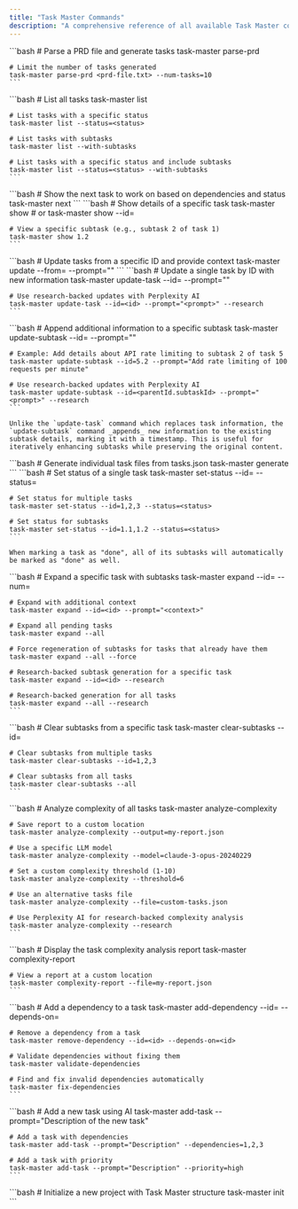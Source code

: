 ```yaml
---
title: "Task Master Commands"
description: "A comprehensive reference of all available Task Master commands"
---
```


<AccordionGroup>
  <Accordion title="Parse PRD">
    ```bash
    # Parse a PRD file and generate tasks
    task-master parse-prd <prd-file.txt>

    # Limit the number of tasks generated
    task-master parse-prd <prd-file.txt> --num-tasks=10
    ```
  </Accordion>

  <Accordion title="List Tasks">
    ```bash
    # List all tasks
    task-master list

    # List tasks with a specific status
    task-master list --status=<status>

    # List tasks with subtasks
    task-master list --with-subtasks

    # List tasks with a specific status and include subtasks
    task-master list --status=<status> --with-subtasks
    ```
  </Accordion>

  <Accordion title="Show Next Task">
    ```bash
    # Show the next task to work on based on dependencies and status
    task-master next
    ```
  </Accordion>

  <Accordion title="Show Specific Task">
    ```bash
    # Show details of a specific task
    task-master show <id>
    # or
    task-master show --id=<id>

    # View a specific subtask (e.g., subtask 2 of task 1)
    task-master show 1.2
    ```
  </Accordion>

  <Accordion title="Update Tasks">
    ```bash
    # Update tasks from a specific ID and provide context
    task-master update --from=<id> --prompt="<prompt>"
    ```
  </Accordion>

  <Accordion title="Update a Specific Task">
    ```bash
    # Update a single task by ID with new information
    task-master update-task --id=<id> --prompt="<prompt>"

    # Use research-backed updates with Perplexity AI
    task-master update-task --id=<id> --prompt="<prompt>" --research
    ```
  </Accordion>

  <Accordion title="Update a Subtask">
    ```bash
    # Append additional information to a specific subtask
    task-master update-subtask --id=<parentId.subtaskId> --prompt="<prompt>"

    # Example: Add details about API rate limiting to subtask 2 of task 5
    task-master update-subtask --id=5.2 --prompt="Add rate limiting of 100 requests per minute"

    # Use research-backed updates with Perplexity AI
    task-master update-subtask --id=<parentId.subtaskId> --prompt="<prompt>" --research
    ```

    Unlike the `update-task` command which replaces task information, the `update-subtask` command _appends_ new information to the existing subtask details, marking it with a timestamp. This is useful for iteratively enhancing subtasks while preserving the original content.
  </Accordion>

  <Accordion title="Generate Task Files">
    ```bash
    # Generate individual task files from tasks.json
    task-master generate
    ```
  </Accordion>

  <Accordion title="Set Task Status">
    ```bash
    # Set status of a single task
    task-master set-status --id=<id> --status=<status>

    # Set status for multiple tasks
    task-master set-status --id=1,2,3 --status=<status>

    # Set status for subtasks
    task-master set-status --id=1.1,1.2 --status=<status>
    ```

    When marking a task as "done", all of its subtasks will automatically be marked as "done" as well.
  </Accordion>

  <Accordion title="Expand Tasks">
    ```bash
    # Expand a specific task with subtasks
    task-master expand --id=<id> --num=<number>

    # Expand with additional context
    task-master expand --id=<id> --prompt="<context>"

    # Expand all pending tasks
    task-master expand --all

    # Force regeneration of subtasks for tasks that already have them
    task-master expand --all --force

    # Research-backed subtask generation for a specific task
    task-master expand --id=<id> --research

    # Research-backed generation for all tasks
    task-master expand --all --research
    ```
  </Accordion>

  <Accordion title="Clear Subtasks">
    ```bash
    # Clear subtasks from a specific task
    task-master clear-subtasks --id=<id>

    # Clear subtasks from multiple tasks
    task-master clear-subtasks --id=1,2,3

    # Clear subtasks from all tasks
    task-master clear-subtasks --all
    ```
  </Accordion>

  <Accordion title="Analyze Task Complexity">
    ```bash
    # Analyze complexity of all tasks
    task-master analyze-complexity

    # Save report to a custom location
    task-master analyze-complexity --output=my-report.json

    # Use a specific LLM model
    task-master analyze-complexity --model=claude-3-opus-20240229

    # Set a custom complexity threshold (1-10)
    task-master analyze-complexity --threshold=6

    # Use an alternative tasks file
    task-master analyze-complexity --file=custom-tasks.json

    # Use Perplexity AI for research-backed complexity analysis
    task-master analyze-complexity --research
    ```
  </Accordion>

  <Accordion title="View Complexity Report">
    ```bash
    # Display the task complexity analysis report
    task-master complexity-report

    # View a report at a custom location
    task-master complexity-report --file=my-report.json
    ```
  </Accordion>

  <Accordion title="Managing Task Dependencies">
    ```bash
    # Add a dependency to a task
    task-master add-dependency --id=<id> --depends-on=<id>

    # Remove a dependency from a task
    task-master remove-dependency --id=<id> --depends-on=<id>

    # Validate dependencies without fixing them
    task-master validate-dependencies

    # Find and fix invalid dependencies automatically
    task-master fix-dependencies
    ```
  </Accordion>

  <Accordion title="Add a New Task">
    ```bash
    # Add a new task using AI
    task-master add-task --prompt="Description of the new task"

    # Add a task with dependencies
    task-master add-task --prompt="Description" --dependencies=1,2,3

    # Add a task with priority
    task-master add-task --prompt="Description" --priority=high
    ```
  </Accordion>

  <Accordion title="Initialize a Project">
    ```bash
    # Initialize a new project with Task Master structure
    task-master init
    ```
  </Accordion>
</AccordionGroup>
